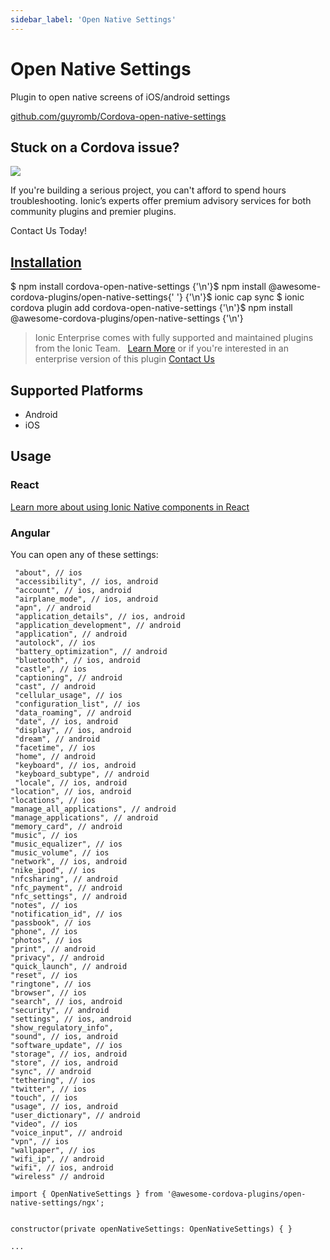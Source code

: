 ```yaml
---
sidebar_label: 'Open Native Settings'
---
```



# Open Native Settings

Plugin to open native screens of iOS/android settings

<p>
  <a href="https://github.com/guyromb/Cordova-open-native-settings" target="_blank" rel="noopener" className="git-link">github.com/guyromb/Cordova-open-native-settings</a>
</p>

<h2>Stuck on a Cordova issue?</h2>
<DocsCard
  className="cordova-ee-card"
  header="Don't waste precious time on plugin issues."
  href="https://ionicframework.com/sales?product_of_interest=Ionic%20Native"
>
  <div>
    <img src="/docs/icons/native-cordova-bot.png" className="cordova-ee-img" />
    <p>If you're building a serious project, you can't afford to spend hours troubleshooting. Ionic’s experts offer premium advisory services for both community plugins and premier plugins.</p>
    <DocsButton className="native-ee-detail">Contact Us Today!</DocsButton>
  </div>
</DocsCard>

<h2 id="installation">
  <a href="#installation">Installation</a>
</h2>
<Tabs
  groupId="runtime"
  defaultValue="Capacitor"
  values={[
    { value: 'Capacitor', label: 'Capacitor' },
    { value: 'Cordova', label: 'Cordova' },
    { value: 'Enterprise', label: 'Enterprise' },
  ]}
>
  <TabItem value="Capacitor">
    <CodeBlock className="language-shell">
      $ npm install cordova-open-native-settings {'\n'}$ npm install @awesome-cordova-plugins/open-native-settings{' '}
      {'\n'}$ ionic cap sync
    </CodeBlock>
  </TabItem>
  <TabItem value="Cordova">
    <CodeBlock className="language-shell">
      $ ionic cordova plugin add cordova-open-native-settings {'\n'}$ npm install
      @awesome-cordova-plugins/open-native-settings {'\n'}
    </CodeBlock>
  </TabItem>
  <TabItem value="Enterprise">
    <blockquote>
      Ionic Enterprise comes with fully supported and maintained plugins from the Ionic Team. &nbsp;
      <a className="btn" href="https://ionic.io/docs/premier-plugins">Learn More</a> or if you're interested in an enterprise version of this plugin <a className="btn" href="https://ionicframework.com/sales?product_of_interest=Ionic%20Enterprise%20Engine">Contact Us</a>
    </blockquote>
  </TabItem>
</Tabs>

## Supported Platforms

- Android
- iOS

## Usage

### React

[Learn more about using Ionic Native components in React](../native-community.md#react)

### Angular

You can open any of these settings:

```
 "about", // ios
 "accessibility", // ios, android
 "account", // ios, android
 "airplane_mode", // ios, android
 "apn", // android
 "application_details", // ios, android
 "application_development", // android
 "application", // android
 "autolock", // ios
 "battery_optimization", // android
 "bluetooth", // ios, android
 "castle", // ios
 "captioning", // android
 "cast", // android
 "cellular_usage", // ios
 "configuration_list", // ios
 "data_roaming", // android
 "date", // ios, android
 "display", // ios, android
 "dream", // android
 "facetime", // ios
 "home", // android
 "keyboard", // ios, android
 "keyboard_subtype", // android
 "locale", // ios, android
"location", // ios, android
"locations", // ios
"manage_all_applications", // android
"manage_applications", // android
"memory_card", // android
"music", // ios
"music_equalizer", // ios
"music_volume", // ios
"network", // ios, android
"nike_ipod", // ios
"nfcsharing", // android
"nfc_payment", // android
"nfc_settings", // android
"notes", // ios
"notification_id", // ios
"passbook", // ios
"phone", // ios
"photos", // ios
"print", // android
"privacy", // android
"quick_launch", // android
"reset", // ios
"ringtone", // ios
"browser", // ios
"search", // ios, android
"security", // android
"settings", // ios, android
"show_regulatory_info",
"sound", // ios, android
"software_update", // ios
"storage", // ios, android
"store", // ios, android
"sync", // android
"tethering", // ios
"twitter", // ios
"touch", // ios
"usage", // ios, android
"user_dictionary", // android
"video", // ios
"voice_input", // android
"vpn", // ios
"wallpaper", // ios
"wifi_ip", // android
"wifi", // ios, android
"wireless" // android
```

```tsx
import { OpenNativeSettings } from '@awesome-cordova-plugins/open-native-settings/ngx';


constructor(private openNativeSettings: OpenNativeSettings) { }

...


```
